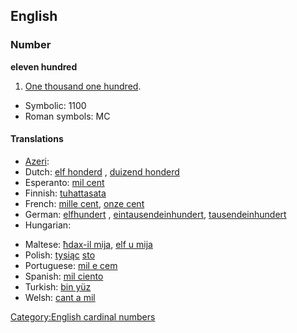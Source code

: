 ==English==

===Number===
'''eleven hundred'''

# [[One thousand one hundred]].

* Symbolic: 1100
* Roman symbols: MC

====Translations====
{{trans-top|one thousand one hundred}}
* [[Azeri]]: {{t|az|min yüz}}
*Dutch: [[elf honderd]] {{f}}, [[duizend honderd]]
*Esperanto: [[mil cent]]
*Finnish: [[tuhattasata]]
*French: [[mille cent]], [[onze cent]]
*German: [[elfhundert]] {{f}}, [[eintausendeinhundert]], [[tausendeinhundert]]
*Hungarian: {{t-|hu|ezeregyszáz}}
{{trans-mid}}
*Maltese: [[ħdax-il mija]], [[elf u mija]]
*Polish: [[tysiąc]] [[sto]]
*Portuguese: [[mil e cem]]
*Spanish: [[mil ciento]]
*Turkish: [[bin yüz]]
*Welsh: [[cant a mil]]
{{trans-bottom}}

[[Category:English cardinal numbers]]